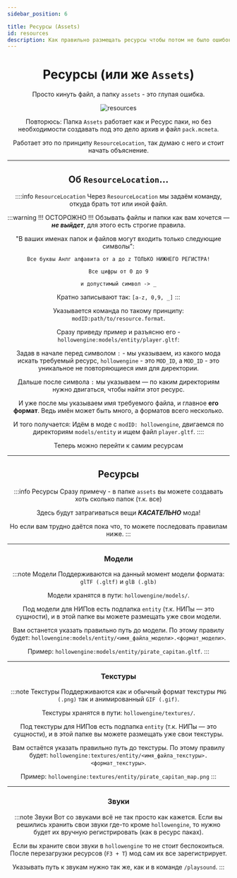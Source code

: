 ```yaml
---
sidebar_position: 6

title: Ресурсы (Assets)
id: resources
description: Как правильно размещать ресурсы чтобы потом не было ошибок
---
```


<div align="center">

# Ресурсы (или же `Assets`)

Просто кинуть файл, а папку `assets` - это глупая ошибка.

![resources](@site/static/img/doc/titles/resources.png)

Повторюсь: Папка `Assets` работает как и Ресурс паки, но без необходимости создавать под это дело архив и файл `pack.mcmeta`.

Работает это по принципу `ResourceLocation`, так думаю с него и стоит начать объяснение.

---

## Об `ResourceLocation`...

::::info `ResourceLocation`
Через `ResourceLocation` мы задаём команду, откуда брать тот или иной файл.

:::warning !!! ОСТОРОЖНО !!!
Обзывать файлы и папки как вам хочется — ***не выйдет***, для этого есть строгие правила.

"В ваших именах папок и файлов могут входить только следующие символы":

`Все буквы Анлг алфавита от a до z ТОЛЬКО НИЖНЕГО РЕГИСТРА!`

`Все цифры от 0 до 9`

`и допустимый символ -> _`

Кратно записывают так: `[a-z, 0,9, _]`
:::

Указывается команда по такому принципу: `modID:path/to/resource.format`.

Сразу приведу пример и разъясню его - `hollowengine:models/entity/player.gltf`:

Задав в начале перед символом `:` - мы указываем, из какого мода искать требуемый ресурс, `hollowengine` - это `MOD_ID`, а `MOD_ID` - это уникальное не повторяющиеся имя для директории.

Дальше после символа `:` мы указываем — по каким директориям нужно двигаться, чтобы найти этот ресурс.

И уже после мы указываем имя требуемого файла, и главное **его формат**. Ведь имён может быть много, а форматов всего несколько.

И того получается: Идём в моде с `modID: hollowengine`, двигаемся по директориям `models/entity` и ищем файл `player.gltf`.
::::

Теперь можно перейти к самим ресурсам

---

## Ресурсы

:::info Ресурсы
Сразу примечу - в папке `assets` вы можете создавать хоть сколько папок (т.к. все)

Здесь будут затрагиваться вещи ***КАСАТЕЛЬНО*** мода!

Но если вам трудно даётся пока что, то можете последовать правилам ниже.
:::

---

### Модели

:::note Модели
Поддерживаются на данный момент модели формата: `glTF (.gltf)` и `glB (.glb)`

Модели хранятся в пути: `hollowengine/models/`.

Под модели для НИПов есть подпапка `entity` (т.к. НИПы — это сущности), и в этой папке вы можете размещать уже свои модели.

Вам останется указать правильно путь до модели. По этому правилу будет: `hollowengine:models/entity/<имя_файла_модели>.<формат_модели>`.

Пример: `hollowengine:models/entity/pirate_capitan.gltf`.
:::

---

### Текстуры

:::note Текстуры
Поддерживаются как и обычный формат текстуры `PNG (.png)` так и анимированный `GIF (.gif)`.

Текстуры хранятся в пути: `hollowengine/textures/`.

Под текстуры для НИПов есть подпапка `entity` (т.к. НИПы — это сущности), и в этой папке вы можете размещать уже свои текстуры.

Вам остаётся указать правильно путь до текстуры. По этому правилу будет: `hollowengine:textures/entity/<имя_файла_текстуры>.<формат_текстуры>`.

Пример: `hollowengine:textures/entity/pirate_capitan_map.png`
:::

---

### Звуки

:::note Звуки
Вот со звуками всё не так просто как кажется. Если вы решились хранить свои звуки где-то кроме `hollowengine`, то нужно будет их вручную регистрировать (как в ресурс паках).

Если вы храните свои звуки в `hollowengine` то не стоит беспокоиться. После перезагрузки ресурсов (`F3 + T`) мод сам их все зарегистрирует.

Указывать путь к звукам нужно так же, как и в команде `/playsound`.
:::
</div>
